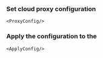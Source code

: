 
### **Set cloud proxy configuration**

    <ProxyConfig/>

### **Apply the configuration to the <Vg k="MESS_ENGINE" />**

    <ApplyConfig/>
